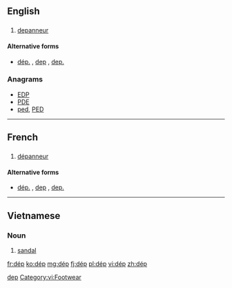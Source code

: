 ==English==

==={{abbreviation-old|en}}===
{{en-abbr}}

# {{context|Quebec|lang=en}} [[depanneur]]

====Alternative forms====
* [[dép.]] , [[dep]] , [[dep.]]

===Anagrams===
* [[EDP#English|EDP]]
* [[PDE#English|PDE]]
* [[ped#English|ped]], [[PED#English|PED]]

[[Category:English terms spelled with É|dep]]

----

==French==

==={{abbreviation-old|fr}}===
{{head|fr|abbreviation}}

# {{context|Canada|lang=fr}} [[dépanneur]]

====Alternative forms====
* [[dép.]] , [[dep]] , [[dep.]]

----

==Vietnamese==

===Noun===
{{vi-noun}}

# [[sandal]]

{{attention|vi}}

[[Category:vi:Footwear]]

[[fr:dép]]
[[ko:dép]]
[[mg:dép]]
[[fj:dép]]
[[pl:dép]]
[[vi:dép]]
[[zh:dép]]